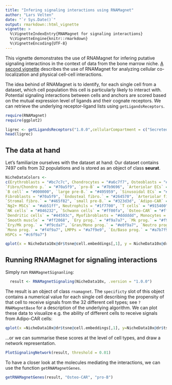 ```yaml
---
title: "Infering signaling interactions using RNAMagnet"
author: "Lars Velten"
date: "`r Sys.Date()`"
output: rmarkdown::html_vignette
vignette: >
  %\VignetteIndexEntry{RNAMagnet for signaling interactions}
  %\VignetteEngine{knitr::rmarkdown}
  %\VignetteEncoding{UTF-8}
---
```


This vignette demonstrates the use of RNAMagnet for infering putative signaling interactinos in the context of data from the bone marrow niche. [A second vignette](rnamagnet-physical.html) describes the use of RNAMagnet for analyzing cellular co-localization and physical cell-cell interactions.

The idea behind of RNAMagnet is to identify, for each single cell from a dataset, which cell population this cell is particularly likely to interact with. Potential signaling interactions between cells and anchors are scored based on the mutual expression level of ligands and their cognate receptors. We can retrieve the underlying receptor-ligand lists using `getLigandsReceptors`.

```r
require(RNAMagnet)
require(ggplot2)

ligrec <- getLigandsReceptors("1.0.0",cellularCompartment = c("Secreted","Both"),manualAnnotation = "Correct")
head(ligrec)
```

## The data at hand

Let's familiarize ourselves with the dataset at hand: Our dataset contains 7497 cells from 32 populations and is stored as an object of class **seurat**.

```r
NicheDataColors <-
c(Erythroblasts = "#bc7c7c", Chondrocytes = "#a6c7f7", Osteoblasts = "#0061ff", 
`Fibro/Chondro p.` = "#70a5f9", `pro-B` = "#7b9696", `Arteriolar ECs` = "#b5a800", 
`B cell` = "#000000", `large pre-B.` = "#495959", `Sinusoidal ECs` = "#ffee00", 
Fibroblasts = "#70a5f9", `Endosteal fibro.` = "#264570", `Arteriolar fibro.` = "#567fba", 
`Stromal fibro.` = "#465f82", `small pre-B.` = "#323d3d", `Adipo-CAR` = "#ffb556", 
`Ng2+ MSCs` = "#ab51ff", Neutrophils = "#1f7700", `T cells` = "#915400", 
`NK cells` = "#846232", `Schwann cells` = "#ff00fa", `Osteo-CAR` = "#ff0000", 
`Dendritic cells` = "#44593c", Myofibroblasts = "#dddddd", Monocytes = "#8fff68", 
`Smooth muscle` = "#ff2068", `Ery prog.` = "#f9a7a7", `Mk prog.` = "#f9e0a7", 
`Ery/Mk prog.` = "#f9cda7", `Gran/Mono prog.` = "#e0f9a7", `Neutro prog.` = "#c6f9a7", 
`Mono prog.` = "#f4f9a7", LMPPs = "#a7f9e9", `Eo/Baso prog.` = "#a7b7f9", 
HSPCs = "#c6f9a7")
```

```r

qplot(x = NicheData10x@dr$tsne@cell.embeddings[,1], y = NicheData10x@dr$tsne@cell.embeddings[,2], color =NicheData10x@ident) + scale_color_manual(values = NicheDataColors) + theme_bw() + theme(panel.grid = element_blank(), axis.text = element_blank(), axis.title = element_blank())


```

## Running RNAMagnet for signaling interactions

Simply run `RNAMagnetSignanling`:

```r
  result <- RNAMagnetSignaling(NicheData10x, .version = "1.0.0")
```

The result is an object of class `rnamagnet`. The `specificty` slot of this object contains a numerical value for each single cell describing the propensity of that cell to receive signals from the 32 different cell types; see `?RNAMagnetBase` for a description of the underlying algorithm. We can plot these data to visualize e.g. the ability of different cells to receive signals from Adipo-CAR cells:


```r
qplot(x =NicheData10x@dr$tsne@cell.embeddings[,1], y=NicheData10x@dr$tsne@cell.embeddings[,2], color = result@specificity[,"Adipo-CAR"] ,size=I(0.75)) + scale_color_gradientn(name = "Strength of signal\nfrom Adipo-CAR",colours = c("black","blue","red")) + theme_bw() + theme(panel.grid = element_blank(), axis.text = element_blank(), axis.title = element_blank())

```

...or we can summarise these scores at the level of cell types, and draw a network representation.

```r
PlotSignalingNetwork(result, threshold = 0.01)
```

To have a closer look at the molecules mediating the interactions, we can use the function `getRNAMagnetGenes`.

```r
getRNAMagnetGenes(result, "Osteo-CAR", "pro-B")

```

